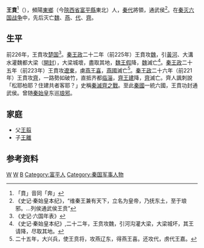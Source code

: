 '''王賁'''<ref>「賁」音同「奔」</ref>（{{bd|？||？||catIdx=W王}}），頻陽[[東鄉|東鄉]]（今[[陝西省|陝西省]][[富平縣|富平縣]]東北）人，[[秦代|秦代]]將領，通武侯<ref>《史记·秦始皇本纪》，“维秦王兼有天下，立名为皇帝，乃抚东土，至于琅邪。...列侯通武侯王贲”</ref>。在[[秦灭六国之战|秦灭六国战争]]中，先后灭亡[[魏国_(战国)|魏]]、[[燕国|燕]]、[[代王嘉|代]]、[[齐国|齊]]。

== 生平 ==
前226年，王賁攻[[楚国|楚国]]<ref>《史记·六国年表》</ref>。[[秦王政|秦王政]]二十二年（前225年）王賁攻[[魏國_(戰國)|魏]]，引[[黃河|黃河]]、大溝水灌魏都大梁（[[開封|開封]]），大梁城壞，盡取其地，[[魏王假|魏王假]]降，[[魏國_(戰國)|魏]]滅亡<ref>《史记·秦始皇本纪》,二十二年，王贲攻魏，引河沟灌大梁，大梁城坏，其王请降，尽取其地。</ref>。[[秦王政|秦王政]]二十五年（前223年）王賁攻[[遼東|遼東]]，虜[[燕王喜|燕王喜]]，[[燕國|燕國]]滅亡<ref>二十五年，大兴兵，使王贲将，攻燕辽东，得燕王喜。还攻代，虏代王嘉。</ref>。[[秦王政|秦王政]]二十六年（前221年）王賁攻[[齊國|齊]]，一路勢如破竹，直抵齐都[[齊郡|临淄]]，[[齊王建|齊王建]]降，[[齊國|齊]]滅亡。齊人諷刺說「松耶柏耶？住建共者客耶？」史稱[[秦滅齊之戰|秦滅齊之戰]]。至此[[秦國|秦國]]一統六國，王賁功封通武侯。曾随[[秦始皇|秦始皇]]东巡[[琅邪郡|琅邪]]。

==家庭==
*父[[王翦|王翦]]
*子[[王離|王離]]

==参考资料==
{{reflist}}

{{秦灭六国之战}}

[[Category:戰國人|W]]
[[Category:秦朝軍事人物|W]]
[[Category:王姓|B]]
[[Category:富平人|Category:富平人]]
[[Category:秦国军事人物|Category:秦国军事人物]]